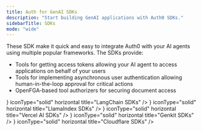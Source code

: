 ```yaml
---
title: Auth for GenAI SDKs
description: "Start building GenAI applications with Auth0 SDKs."
sidebarTitle: SDKs
mode: "wide"
---
```


These SDK make it quick and easy to integrate Auth0 with your AI agents using multiple popular frameworks. The SDKs provide:
- Tools for getting access tokens allowing your AI agent to access applications on behalf of your users
- Tools for implementing asynchronous user authentication allowing human-in-the-loop approval for critical actions
- OpenFGA-based tool authorizers for securing document access

<Columns cols={2}>
  <Card
    href="/sdks/javascript-sdk"
    icon="js"
    iconType="solid"
    horizontal
    title="JavaScript SDKs"
  />
  <Card
    href="/sdks/python-sdk"
    icon="python"
    iconType="solid"
    horizontal
    title="Python SDKs"
  />
  <Card
    href="/sdks/langchain-sdk"
    icon={
      <img
        src="https://mintlify-assets.b-cdn.net/auth0/langchain.svg"
        alt="LangChain"
      />
    }
    iconType="solid"
    horizontal
    title="LangChain SDKs"
  />
  <Card
    href="/sdks/llamaindex-sdk"
    icon={
      <img
        src="https://mintlify-assets.b-cdn.net/auth0/llamadex.svg"
        alt="LlamaIndex"
      />
    }
    iconType="solid"
    horizontal
    title="LlamaIndex SDKs"
  />
  <Card
    href="/sdks/vercel-ai-sdk"
    icon={
      <img
        src="https://mintlify-assets.b-cdn.net/auth0/vercel.svg"
        alt="Vercel AI"
      />
    }
    iconType="solid"
    horizontal
    title="Vercel AI SDKs"
  />
  <Card
    href="/sdks/genkit-sdk"
    icon={
      <img
        src="https://mintlify-assets.b-cdn.net/auth0/genkit.svg"
        alt="Genkit"
      />
    }
    iconType="solid"
    horizontal
    title="Genkit SDKs"
  />
  <Card
    href="/sdks/cloudflare-sdk"
    icon={
      <img
        src="https://mintlify-assets.b-cdn.net/auth0/cloudflare.svg"
        alt="Cloudflare"
        height={48}
        width={48}
      />
    }
    iconType="solid"
    horizontal
    title="Cloudflare SDKs"
  />
</Columns>

